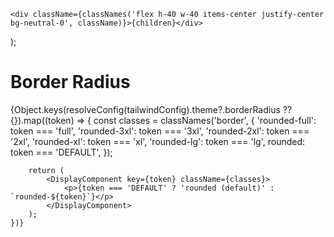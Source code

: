 
<Meta title="Theme/Tokens/Primitive/Border Radius" />

    <div className={classNames('flex h-40 w-40 items-center justify-center bg-neutral-0', className)}>{children}</div>
);

# Border Radius

<div className="flex flex-wrap p-14 gap-14 bg-neutral-50 text-neutral-800">
    {Object.keys(resolveConfig(tailwindConfig).theme?.borderRadius ?? {}).map((token) => {
        const classes = classNames('border', {
            'rounded-full': token === 'full',
            'rounded-3xl': token === '3xl',
            'rounded-2xl': token === '2xl',
            'rounded-xl': token === 'xl',
            'rounded-lg': token === 'lg',
            rounded: token === 'DEFAULT',
        });

        return (
            <DisplayComponent key={token} className={classes}>
                <p>{token === 'DEFAULT' ? 'rounded (default)' : `rounded-${token}`}</p>
            </DisplayComponent>
        );
    })}

</div>
